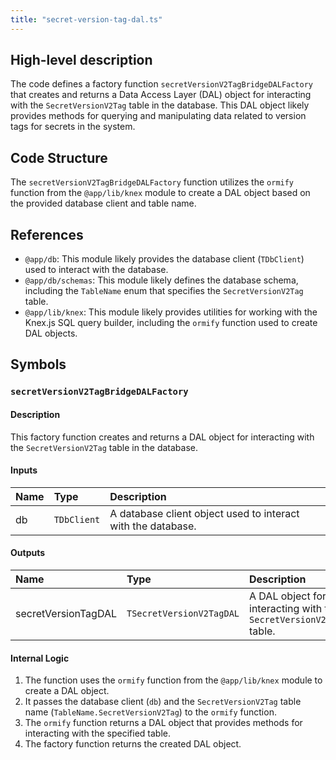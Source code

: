 ```yaml
---
title: "secret-version-tag-dal.ts"
---
```


## High-level description
The code defines a factory function `secretVersionV2TagBridgeDALFactory` that creates and returns a Data Access Layer (DAL) object for interacting with the `SecretVersionV2Tag` table in the database. This DAL object likely provides methods for querying and manipulating data related to version tags for secrets in the system.

## Code Structure
The `secretVersionV2TagBridgeDALFactory` function utilizes the `ormify` function from the `@app/lib/knex` module to create a DAL object based on the provided database client and table name.

## References
- `@app/db`: This module likely provides the database client (`TDbClient`) used to interact with the database.
- `@app/db/schemas`: This module likely defines the database schema, including the `TableName` enum that specifies the `SecretVersionV2Tag` table.
- `@app/lib/knex`: This module likely provides utilities for working with the Knex.js SQL query builder, including the `ormify` function used to create DAL objects.

## Symbols

### `secretVersionV2TagBridgeDALFactory`
#### Description
This factory function creates and returns a DAL object for interacting with the `SecretVersionV2Tag` table in the database.

#### Inputs
| Name | Type | Description |
|:-----|:-----|:------------|
| db | `TDbClient` | A database client object used to interact with the database. |

#### Outputs
| Name | Type | Description |
|:-----|:-----|:------------|
| secretVersionTagDAL | `TSecretVersionV2TagDAL` | A DAL object for interacting with the `SecretVersionV2Tag` table. |

#### Internal Logic
1. The function uses the `ormify` function from the `@app/lib/knex` module to create a DAL object.
2. It passes the database client (`db`) and the `SecretVersionV2Tag` table name (`TableName.SecretVersionV2Tag`) to the `ormify` function.
3. The `ormify` function returns a DAL object that provides methods for interacting with the specified table.
4. The factory function returns the created DAL object.
